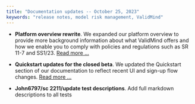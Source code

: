 ```yaml
---
title: "Documentation updates -- October 25, 2023"
keywords: "release notes, model risk management, ValidMind"
---
```


<!---Platform overview rewrite by @nrichers in [#138](https://github.com/validmind/documentation/pull/138)--->
- **Platform overview rewrite**. We expanded our platform overview to provide more background information about what ValidMind offers and how we enable you to comply with policies and regulations such as SR 11-7 and SS1/23. [Read more ...](../../guide/overview.qmd)


<!---Quickstart updates for the closed beta by @nrichers in [#141](https://github.com/validmind/documentation/pull/141)--->
- **Quickstart updates for the closed beta**. We updated the Quickstart section of our documentation to reflect recent UI and sign-up flow changes. [Read more ...](../../guide/quickstart.qmd)

<!---John6797/sc 2211/update test descriptions by @johnwalz97 in [#244](https://github.com/validmind/developer-framework/pull/244)--->
- **John6797/sc 2211/update test descriptions**. Add full markdown descriptions to all tests



